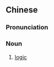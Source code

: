 {{also|逻辑学}}
==Chinese==
{{zh-forms|s=逻辑学|type=21}}

===Pronunciation===
{{zh-pron
|m=luójixué
|cat=n
}}

===Noun===
{{zh-noun}}

# [[logic]] {{gloss|as a field of study}}